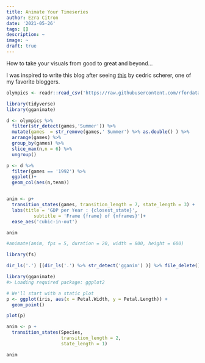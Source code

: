 ```yaml
---
title: Animate Your Timeseries
author: Ezra Citron
date: '2021-05-26'
tags: []
description: ~
image: ~
draft: true
---
```


How to take your visuals from good to great and beyond...

I was inspired to write this blog after seeing [this](https://www.cedricscherer.com/2019/05/17/the-evolution-of-a-ggplot-ep.-1/#polish) by cedric scherer, one of my favorite bloggers.

```r
olympics <- readr::read_csv('https://raw.githubusercontent.com/rfordatascience/tidytuesday/master/data/2021/2021-07-27/olympics.csv')
```

```r
library(tidyverse)
library(gganimate)

d <- olympics %>%
  filter(str_detect(games,'Summer')) %>% 
  mutate(games  = str_remove(games,' Summer') %>% as.double() ) %>% 
  arrange(games) %>% 
  group_by(games) %>% 
  slice_max(n,n = 6) %>%
  ungroup()

p <- d %>% 
  filter(games == '1992') %>% 
  ggplot()+
  geom_col(aes(n,team))


anim <- p+
  transition_states(games, transition_length = 7, state_length = 3) +
  labs(title = 'GDP per Year : {closest_state}',
          subtitle = 'Frame {frame} of {nframes}')+
  ease_aes('cubic-in-out')

anim

#animate(anim, fps = 5, duration = 20, width = 800, height = 600)
```

```r
library(fs)

dir_ls('.') [(dir_ls('.') %>% str_detect('gganim') )] %>% file_delete()
```

```r
library(gganimate)
#> Loading required package: ggplot2

# We'll start with a static plot
p <- ggplot(iris, aes(x = Petal.Width, y = Petal.Length)) + 
  geom_point()

plot(p)

anim <- p + 
  transition_states(Species,
                    transition_length = 2,
                    state_length = 1)

anim
```

